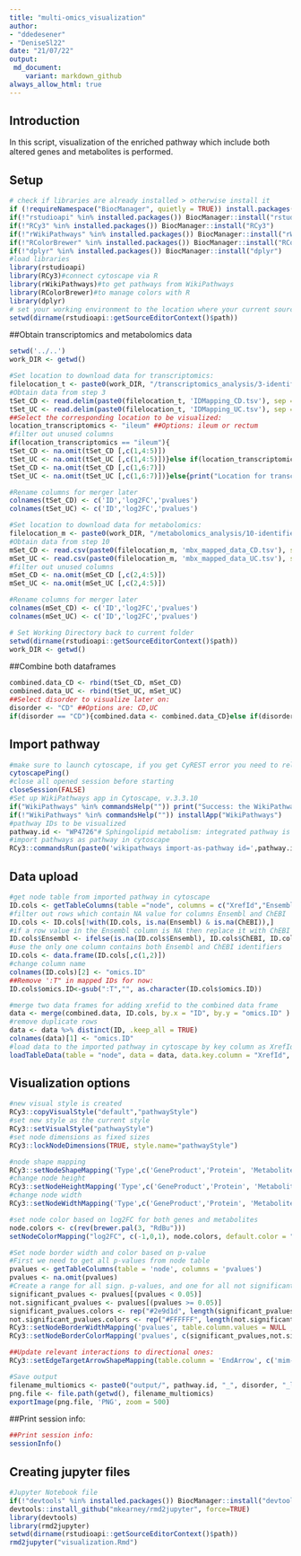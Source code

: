 ```yaml
---
title: "multi-omics_visualization"
author: 
- "ddedesener"
- "DeniseSl22"
date: "21/07/22"
output:
 md_document:
    variant: markdown_github
always_allow_html: true
---
```

## Introduction
In this script, visualization of the enriched pathway which include both altered genes and metabolites is performed.

## Setup
```r
# check if libraries are already installed > otherwise install it
if (!requireNamespace("BiocManager", quietly = TRUE)) install.packages("BiocManager")
if(!"rstudioapi" %in% installed.packages()) BiocManager::install("rstudioapi")
if(!"RCy3" %in% installed.packages()) BiocManager::install("RCy3")
if(!"rWikiPathways" %in% installed.packages()) BiocManager::install("rWikiPathways")
if(!"RColorBrewer" %in% installed.packages()) BiocManager::install("RColorBrewer")
if(!"dplyr" %in% installed.packages()) BiocManager::install("dplyr")
#load libraries
library(rstudioapi)
library(RCy3)#connect cytoscape via R
library(rWikiPathways)#to get pathways from WikiPathways
library(RColorBrewer)#to manage colors with R
library(dplyr)
# set your working environment to the location where your current source file is saved into.
setwd(dirname(rstudioapi::getSourceEditorContext()$path))
```

##Obtain transcriptomics and metabolomics data
```r
setwd('../..')
work_DIR <- getwd()

#Set location to download data for transcriptomics:
filelocation_t <- paste0(work_DIR, "/transcriptomics_analysis/3-identifier_mapping/output/")
#Obtain data from step 3
tSet_CD <- read.delim(paste0(filelocation_t, 'IDMapping_CD.tsv'), sep = "\t", na.strings=c("", "NA"))
tSet_UC <- read.delim(paste0(filelocation_t, 'IDMapping_UC.tsv'), sep = "\t", na.strings=c("", "NA"))
##Select the corresponding location to be visualized:
location_transcriptomics <- "ileum" ##Options: ileum or rectum
#filter out unused columns
if(location_transcriptomics == "ileum"){
tSet_CD <- na.omit(tSet_CD [,c(1,4:5)])
tSet_UC <- na.omit(tSet_UC [,c(1,4:5)])}else if(location_transcriptomics == "rectum"){
tSet_CD <- na.omit(tSet_CD [,c(1,6:7)])
tSet_UC <- na.omit(tSet_UC [,c(1,6:7)])}else{print("Location for transcriptomics data not recognised.")}

#Rename columns for merger later
colnames(tSet_CD) <- c('ID','log2FC','pvalues')
colnames(tSet_UC) <- c('ID','log2FC','pvalues')

#Set location to download data for metabolomics:
filelocation_m <- paste0(work_DIR, "/metabolomics_analysis/10-identifier_mapping/output/")
#Obtain data from step 10
mSet_CD <- read.csv(paste0(filelocation_m, 'mbx_mapped_data_CD.tsv'), sep = "\t", na.strings=c("", "NA"))
mSet_UC <- read.csv(paste0(filelocation_m, 'mbx_mapped_data_UC.tsv'), sep = "\t", na.strings=c("", "NA"))
#filter out unused columns
mSet_CD <- na.omit(mSet_CD [,c(2,4:5)])
mSet_UC <- na.omit(mSet_UC [,c(2,4:5)])

#Rename columns for merger later
colnames(mSet_CD) <- c('ID','log2FC','pvalues')
colnames(mSet_UC) <- c('ID','log2FC','pvalues')

# Set Working Directory back to current folder
setwd(dirname(rstudioapi::getSourceEditorContext()$path))
work_DIR <- getwd()
```

##Combine both dataframes
```r
combined.data_CD <- rbind(tSet_CD, mSet_CD)
combined.data_UC <- rbind(tSet_UC, mSet_UC)
##Select disorder to visualize later on:
disorder <- "CD" ##Options are: CD,UC
if(disorder == "CD"){combined.data <- combined.data_CD}else if(disorder == "UC"){combined.data <- combined.data_UC}else{print("Disorder not recognized.")}
```

## Import pathway
```r
#make sure to launch cytoscape, if you get CyREST error you need to relaunch cytoscape
cytoscapePing()
#close all opened session before starting
closeSession(FALSE)
#Set up WikiPathways app in Cytoscape, v.3.3.10
if("WikiPathways" %in% commandsHelp("")) print("Success: the WikiPathways app is installed") else print("Warning: WikiPathways app is not installed. Please install the WikiPathways app before proceeding.")
if(!"WikiPathways" %in% commandsHelp("")) installApp("WikiPathways")
#pathway IDs to be visualized
pathway.id <- "WP4726"# Sphingolipid metabolism: integrated pathway is a relevant and significantly altered pathways regarding metabolomics data.
#import pathways as pathway in cytoscape
RCy3::commandsRun(paste0('wikipathways import-as-pathway id=',pathway.id )) 
```

## Data upload
```r
#get node table from imported pathway in cytoscape
ID.cols <- getTableColumns(table ="node", columns = c("XrefId","Ensembl", "ChEBI"))
#filter out rows which contain NA value for columns Ensembl and ChEBI
ID.cols <- ID.cols[!with(ID.cols, is.na(Ensembl) & is.na(ChEBI)),]
#if a row value in the Ensembl column is NA then replace it with ChEBI  
ID.cols$Ensembl <- ifelse(is.na(ID.cols$Ensembl), ID.cols$ChEBI, ID.cols$Ensembl)
#use the only one column contains both Ensembl and ChEBI identifiers
ID.cols <- data.frame(ID.cols[,c(1,2)])
#change column name
colnames(ID.cols)[2] <- "omics.ID"
##Remove ':T" in mapped IDs for now:
ID.cols$omics.ID<-gsub(":T","", as.character(ID.cols$omics.ID))

#merge two data frames for adding xrefid to the combined data frame
data <- merge(combined.data, ID.cols, by.x = "ID", by.y = "omics.ID" )
#remove duplicate rows
data <- data %>% distinct(ID, .keep_all = TRUE)
colnames(data)[1] <- "omics.ID"
#load data to the imported pathway in cytoscape by key column as XrefId
loadTableData(table = "node", data = data, data.key.column = "XrefId", table.key.column = "XrefId")
```

## Visualization options
```r
#new visual style is created
RCy3::copyVisualStyle("default","pathwayStyle")
#set new style as the current style
RCy3::setVisualStyle("pathwayStyle")
#set node dimensions as fixed sizes
RCy3::lockNodeDimensions(TRUE, style.name="pathwayStyle")

#node shape mapping
RCy3::setNodeShapeMapping('Type',c('GeneProduct','Protein', 'Metabolite'),c('ELLIPSE','ELLIPSE','RECTANGLE'), style.name="pathwayStyle")
#change node height
RCy3::setNodeHeightMapping('Type',c('GeneProduct','Protein', 'Metabolite'), c(23,23,25), mapping.type = "d", style.name = "pathwayStyle")
#change node width
RCy3::setNodeWidthMapping('Type',c('GeneProduct','Protein', 'Metabolite'), c(60,60,100), mapping.type = "d", style.name = "pathwayStyle")

#set node color based on log2FC for both genes and metabolites
node.colors <- c(rev(brewer.pal(3, "RdBu")))
setNodeColorMapping("log2FC", c(-1,0,1), node.colors, default.color = "#D3D3D3", style.name = "pathwayStyle")

#Set node border width and color based on p-value
#First we need to get all p-values from node table
pvalues <- getTableColumns(table = 'node', columns = 'pvalues')
pvalues <- na.omit(pvalues)
#Create a range for all sign. p-values, and one for all not significant.
significant_pvalues <- pvalues[(pvalues < 0.05)]
not.significant_pvalues <- pvalues[(pvalues >= 0.05)]
significant_pvalues.colors <- rep("#2e9d1d", length(significant_pvalues))
not.significant_pvalues.colors <- rep("#FFFFFF", length(not.significant_pvalues))
RCy3::setNodeBorderWidthMapping('pvalues', table.column.values = NULL , c(6,6) , mapping.type = "c", style.name = "pathwayStyle")
RCy3::setNodeBorderColorMapping('pvalues', c(significant_pvalues,not.significant_pvalues), c(significant_pvalues.colors, not.significant_pvalues.colors), default.color = "#AAAAAA", mapping.type = "d", style.name = "pathwayStyle")

##Update relevant interactions to directional ones:
RCy3::setEdgeTargetArrowShapeMapping(table.column = 'EndArrow', c('mim-conversion', 'Arrow', 'mim-catalysis'), c('DELTA', 'DELTA', 'OPEN_CIRCLE'), style.name = "pathwayStyle")

#Save output 
filename_multiomics <- paste0("output/", pathway.id, "_", disorder, "_location_", location_transcriptomics,"_visualization.png")
png.file <- file.path(getwd(), filename_multiomics)
exportImage(png.file, 'PNG', zoom = 500)
```
##Print session info:
```r
##Print session info:
sessionInfo()
```

## Creating jupyter files
```r
#Jupyter Notebook file
if(!"devtools" %in% installed.packages()) BiocManager::install("devtools")
devtools::install_github("mkearney/rmd2jupyter", force=TRUE)
library(devtools)
library(rmd2jupyter)
setwd(dirname(rstudioapi::getSourceEditorContext()$path))
rmd2jupyter("visualization.Rmd")
```


